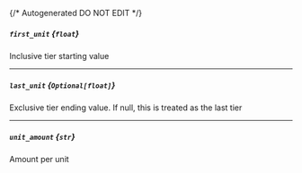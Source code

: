 {/* Autogenerated DO NOT EDIT  */}
##### `first_unit` *{`float`}*
Inclusive tier starting value

---
##### `last_unit` *{`Optional[float]`}*
Exclusive tier ending value. If null, this is treated as the last tier

---
##### `unit_amount` *{`str`}*
Amount per unit


